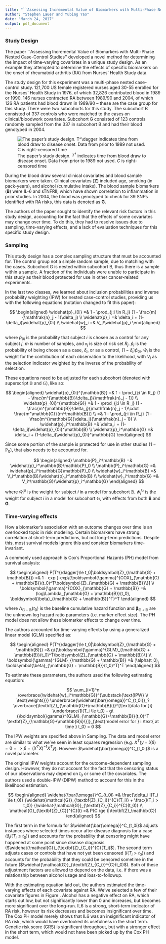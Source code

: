 ```yaml
---
title: "``Assessing Incremental Value of Biomarkers with Multi-Phase Nested Case-Control Studies'' Writeup"
author: "Stephen Lauer and Yubing Yao"
date: "March 24, 2017"
output: pdf_document
---
```


### Study Design

The paper ``Assessing Incremental Value of Biomarkers with Multi-Phase Nested Case-Control Studies'' developed a novel method for determining the impact of time-varying covariates in a unique study design.
As an example they attempted to determine the effects of specific biomarkers on the onset of rheumatoid arthritis (RA) from Nurses' Health Study data.

The study design for this experiment was a multi-phase nested case-control study.
121,700 US female registered nurses aged 30-55 enrolled for the Nurses' Health Study in 1976, of which 32,826 contributed blood in 1989 or 1990.
146 nurses contracted RA between 1989/90 and 2004, of which 126 RA patients had blood drawn in 1989/90 -- these are the case group for this study.
There were two subcohorts for this study.
The subcohort B consisted of 337 controls who were matched to the cases on clinical/bloodwork covariates.
Subcohort G consisted of 123 controls randomly sampled from the 337 in subcohort B and had their blood genotyped in 2004.

![The paper's study design. $T^\dagger$ indicates time from blood draw to disease onset. Data from prior to 1989 not used. $C$ is right-censored time](figures/nhs-study-design-2.jpg)

During the blood draw several clinical covariates and blood sample biomarkers were taken.
Clinical covariates ($\textbf{Z}$) included age, smoking (in pack-years), and alcohol (cumulative intake).
The blood sample biomarkers ($\textbf{B}$) were IL-6 and sTNFRII, which have shown correlation to inflammation in prior studies.
In 2004, the blood was genotyped to check for 39 SNPs identified with RA risks, this data is denoted as $\textbf{G}$.

The authors of the paper sought to identify the relevant risk factors in this study design, accounting for the fact that the effects of some covariates may change over time.
To do this, they had to resolve issues due to sampling, time-varying effects, and a lack of evaluation techniques for this specific study design.

### Sampling

This study design has a complex sampling structure that must be accounted for.
The control group not a simple random sample, due to matching with the cases. 
Subcohort G is nested within subcohort B, thus there is a sample within a sample.
A fraction of the individuals were unable to participate in this study as their blood protected for use in other cancer-related experiments.

In the last two classes, we learned about inclusion probabilities and inverse probability weighting (IPW) for nested case-control studies, providing us with the following equations (notation changed to fit this paper):

$$
\begin{aligned}
\widehat{p}_{0i} =& 1 - \prod_{j:i \in R_j} (1 - \frac{m}{\mathfrak{n}_j - 1}\delta_j) \\
\widehat{p}_i =& \delta_i + (1-\delta_i)\widehat{p}_{0i} \\
\widehat{w}_i =& V_i/\widehat{p}_i
\end{aligned}
$$

where $\widehat{p}_{0i}$ is the probability that subject $i$ is chosen as a control for any subject $j$, $m$ is number of samples, and $\mathfrak{n}_j$ is size of risk set $R_j$.
$\widehat{p}_i$ is the probability of being chosen as a case, $\delta_i$, or as a control, $(1-\delta_i)\widehat{p}_{0i}$.
$\widehat{w}_i$ is the weight for the contribution of each observation to the likelihood, with $V_i$ as the selection indicator weighted by the inverse of the probability of selection.

These equations need to be adjusted for each subcohort (denoted with superscript $\mathbb{B}$ and $\mathbb{G}$), like so:

$$
\begin{aligned}
\widehat{p}_{0i}^{\mathbb{B}} =& 1 - \prod_{j:i \in R_j} (1 - \frac{m^{\mathbb{B}}\delta_j}{\mathfrak{n}_j - 1}) \\
\widehat{p}_{0i}^{\mathbb{G}} =& 1 - \prod_{j:i \in R_j} (1 - \frac{m^{\mathbb{B}}\delta_j}{\mathfrak{n}_j - 1}\cdot \frac{m^\mathbb{G}}{m^\mathbb{B}}) \\
=& 1 - \prod_{j:i \in R_j} (1 - \frac{m^{\mathbb{G}}\delta_j}{\mathfrak{n}_j - 1}) \\
\widehat{p}_i^\mathbb{B} =& \delta_i + (1-\delta_i)\widehat{p}_{0i}^\mathbb{B} \\
\widehat{p}_i^\mathbb{G} =& \delta_i + (1-\delta_i)\widehat{p}_{0i}^\mathbb{G}
\end{aligned}
$$

Since some portion of the sample is protected for use in other studies ($1-\mathbb{P}_0$), that also needs to be accounted for.

$$
\begin{aligned}
\mathbb{P}_i^\mathbb{B} =& \widehat{p}_i^\mathbb{B}\mathbb{P}_0 \\
\mathbb{P}_i^\mathbb{G} =& \widehat{p}_i^\mathbb{G}\mathbb{P}_0 \\
\widehat{w}_i^\mathbb{B} =& V_i^\mathbb{B}/\widehat{p}_i^\mathbb{B} \\
\widehat{w}_i^\mathbb{G} =& V_i^\mathbb{G}/\widehat{p}_i^\mathbb{G}
\end{aligned}
$$

where $\widehat{w}_i^\mathbb{B}$ is the weight for subject $i$ in a model for subcohort $\mathbb{B}$. 
$\widehat{w}_i^\mathbb{G}$ is the weight for subject $i$ in a model for subcohort $\mathbb{G}$, with effects from both $\textbf{B}$ and $\textbf{G}$.

### Time-varying effects

How a biomarker's association with an outcome changes over time is an overlooked topic in risk modeling.
Certain biomarkers have strong correlation at short-term predictions, but not long-term predictions.
Despite this, most survival models ignore this and consider biomarkers time-invariant.

A commonly used approach is Cox's Proportional Hazards (PH) model from survival analysis:

$$
\begin{aligned}
P(T^{\dagger}\le t_0|\boldsymbol{Z}_{\mathbb{G} + \mathbb{B}}) =& 1 - exp [-exp\{\boldsymbol{\gamma}^{COX}_{\mathbb{G} + \mathbb{B}}(t_0)^T\boldsymbol{Z}_{\mathbb{G} + \mathbb{B}}\}] \\
\boldsymbol{\gamma}^{COX}_{\mathbb{G} + \mathbb{B}} =& (log\Lambda_{\mathbb{G} + \mathbb{B}}(t_0), \boldsymbol{\beta}_{\mathbb{G} + \mathbb{B}}^T)^T
\end{aligned}
$$

where $\Lambda_{\mathbb{G} + \mathbb{B}}(t_0)$ is the baseline cumulative hazard function and $\boldsymbol{\beta}_{\mathbb{G} + \mathbb{B}}$ are the unknown log hazard ratio parameters (i.e. marker effect size).
The PH model does not allow these biomarker effects to change over time.

The authors accounted for time-varying effects by using a generalized linear model (GLM) specified as:

$$
\begin{aligned}
P(T^{\dagger}\le t_0|\boldsymbol{Z}_{\mathbb{G} + \mathbb{B}}) =& g\{\boldsymbol{\gamma}^{GLM}_{\mathbb{G} + \mathbb{B}}(t_0)^T\boldsymbol{Z}_{\mathbb{G} + \mathbb{B}}\} \\
\boldsymbol{\gamma}^{GLM}_{\mathbb{G} + \mathbb{B}} =& (\alpha(t_0), \boldsymbol{\beta}_{\mathbb{G} + \mathbb{B}}(t_0)^T)^T
\end{aligned}
$$

To estimate these parameters, the authors used the following estimating equation:

$$
\sum_{i=1}^n \overbrace{\widehat{w}_i^\mathbb{G}}^{\substack{\text{IPW} \\ \text{weights}}}
\underbrace{\widehat{\bar{\omega}}^C_{t_0i}}_?
\overbrace{\textbf{Z}_{\mathbb{G}+\mathbb{B}i}}^{\text{data for }i}
\underbrace{[I(T_i \le t_0) - g\{\boldsymbol{\gamma}^{GLM}_{\mathbb{G}+\mathbb{B}}(t_0)^T \textbf{Z}_{\mathbb{G}+\mathbb{B}i}\}]}_{\text{model error for } i \text{ at time } t_0} = 0
$$

The IPW weights are specified above in Sampling.
The data and model error are similar to what we've seen in least squares regression (e.g. $X^T(y-X\beta)=0=>\beta=(X^TX)^{-1}X^Ty$).
However $\widehat{\bar{\omega}}^C_{t_0i}$ is a novel parameter.

The original IPW weights account for the outcome-dependent sampling design.
However, they do not account for the fact that the censoring status of our observations may depend on $t_0$ or some of the covariates.
The authors used a double-IPW (DIPW) method to account for this in the likelihood estimation.

$$
\begin{aligned}
\widehat{\bar{\omega}}^C_{t_0i} =& \frac{\delta_i I(T_i \le t_0)} {\widehat{\mathcal{G}}_{\textbf{Z}_{C_i}}^{C}(T_i)} + \frac{I(T_i > t_0)} {\widehat{\mathcal{G}}_{\textbf{Z}_{C_i}}^{C}(t_0)} \\
\mathcal{G}_{\textbf{Z}_{C}}^{C}(t) =& P(C \ge t|\textbf{Z}_\mathbb{C})
\end{aligned}
$$

The first term in the formula for $\widehat{\bar{\omega}}^C_{t_0i}$ adjusts instances where selected times occur after disease diagnosis for a case ($\delta_i I(T_i \le t_0)$) and accounts for the probability that censoring might have happened at some point since disease diagnosis ($\widehat{\mathcal{G}}_{\textbf{Z}_{C_i}}^{C}(T_i)$).
The second term adjusts cases or controls that have not yet been censored ($I(T_i > t_0)$) and accounts for the probability that they could be censored sometime in the future\ ($\widehat{\mathcal{G}}_{\textbf{Z}_{C_i}}^{C}(t_0)$).
Both of these adjustment factors are allowed to depend on the data, i.e. if there was a relationship between alcohol usage and loss-to-followup.

With the estimating equation laid out, the authors estimated the time-varying effects of each covariate against RA.
We've selected a few of their covariate figures in Figure \ref{fig:TVC}.
Alcohol has a negative effect on RA, which starts out low, but not significantly lower than 0 and increases, but becomes more significant over the long-run.
IL6 is a strong, short-term indicator of RA risk, however its risk decreases and becomes insignificant over time.
The Cox PH model merely shows that IL6 was an insignificant indicator of RA risk, which would have overlooked its usefulness in the short term.
Genetic risk score (GRS) is significant throughout, but with a stronger effect in the short term, which would not have been picked up by the Cox PH model.

\begin{figure}[h]
\centering
\includegraphics[width=0.3\maxwidth]{figures/alcohol-plot}
\includegraphics[width=0.3\maxwidth]{figures/ils-plot}
\includegraphics[width=0.3\maxwidth]{figures/grs-plot}
\caption{The impact of alcohol, IL6, and genetic risk score on rheumatoid arthritis over time.}
\label{fig:TVC}
\end{figure}

